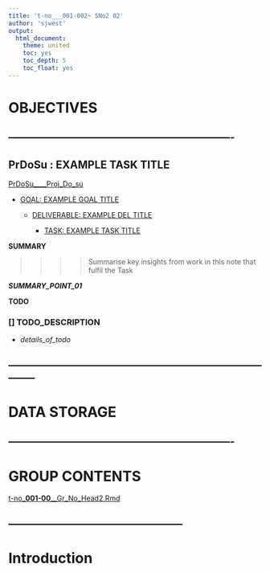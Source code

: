 ```yaml
---
title: 't-no___001-002~ SNo2 02'
author: 'sjwest'
output:
  html_document:
    theme: united
    toc: yes
    toc_depth: 5
    toc_float: yes
---
```




# OBJECTIVES



----------------------------------------------------------------
----------------------------------------------------------------



## PrDoSu : EXAMPLE TASK TITLE


[PrDoSu____Proj_Do_su](../../../PrDoSu____Proj_Do_su.Rmd)


* [GOAL: EXAMPLE GOAL TITLE](../../../PrDoSu____Proj_Do_su.Rmd#goal-example-goal-title)

    + [DELIVERABLE: EXAMPLE DEL TITLE](../../../PrDoSu____Proj_Do_su.Rmd#deliverable-example-del-title)

        - [TASK: EXAMPLE TASK TITLE](../../../PrDoSu____Proj_Do_su.Rmd#task-example-task-title)



**SUMMARY**


>>>>
>>>> Summarise key insights from work in this note that fulfil the Task
>>>>


*__SUMMARY_POINT_01__*



**TODO**


### [] TODO_DESCRIPTION

* _details_of_todo_



--------------------------------------------------------------------------------
--------------------------------------------------------------------------------



# DATA STORAGE


----------------------------------------------------------------
----------------------------------------------------------------



# GROUP CONTENTS



[t-no___001-00____Gr_No_Head2.Rmd](../t-no___001-00____Gr_No_Head2.Rmd)



--------------------------------------------------
--------------------------------------------------



# Introduction






























